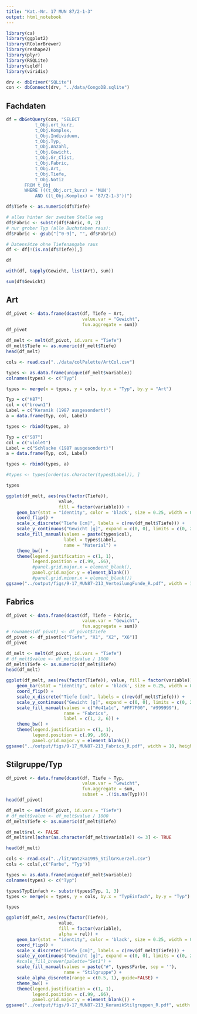```yaml
---
title: "Kat.-Nr. 17 MUN 87/2-1-3"
output: html_notebook
---
```


```r
library(ca)
library(ggplot2)
library(RColorBrewer)
library(reshape2)
library(plyr)
library(RSQLite)
library(sqldf)
library(viridis)

drv <- dbDriver("SQLite")
con <- dbConnect(drv, "../data/CongoDB.sqlite")
```

## Fachdaten

```r
df = dbGetQuery(con, "SELECT
           t_Obj.ort_kurz, 
           t_Obj.Komplex, 
           t_Obj.Individuum, 
           t_Obj.Typ, 
           t_Obj.Anzahl,
           t_Obj.Gewicht,
           t_Obj.Gr_Clist, 
           t_Obj.Fabric,
           t_Obj.Art,
           t_Obj.Tiefe,
           t_Obj.Notiz
       FROM t_Obj 
       WHERE (((t_Obj.ort_kurz) = 'MUN')
           AND ((t_Obj.Komplex) = '87/2-1-3'))")

df$Tiefe <- as.numeric(df$Tiefe)

# alles hinter der zweiten Stelle weg
df$Fabric <- substr(df$Fabric, 0, 2)
# nur grober Typ (alle Buchstaben raus):
df$Fabric <- gsub("[^0-9]", "", df$Fabric)

# Datensätze ohne Tiefenangabe raus
df <- df[!(is.na(df$Tiefe)),]

df
```

```r
with(df, tapply(Gewicht, list(Art), sum))
```

```r
sum(df$Gewicht)
```


## Art

```r
df_pivot <- data.frame(dcast(df, Tiefe ~ Art, 
                             value.var = "Gewicht", 
                             fun.aggregate = sum))
df_pivot
```



```r
df_melt <- melt(df_pivot, id.vars = "Tiefe")
df_melt$Tiefe <- as.numeric(df_melt$Tiefe)
head(df_melt)
```

```r
cols <- read.csv("../data/colPalette/ArtCol.csv")

types <- as.data.frame(unique(df_melt$variable))
colnames(types) <- c("Typ")

types <- merge(x = types, y = cols, by.x = "Typ", by.y = "Art")

Typ = c("K87") 
col = c("brown1") 
Label = c("Keramik (1987 ausgesondert)") 
a = data.frame(Typ, col, Label) 

types <- rbind(types, a)

Typ = c("S87") 
col = c("violet") 
Label = c("Schlacke (1987 ausgesondert)") 
a = data.frame(Typ, col, Label) 

types <- rbind(types, a)

#types <- types[order(as.character(types$Label)), ]

types
```

```r
ggplot(df_melt, aes(rev(factor(Tiefe)), 
                    value, 
                    fill = factor(variable))) + 
    geom_bar(stat = "identity", color = 'black', size = 0.25, width = 0.5) + 
    coord_flip() + 
    scale_x_discrete("Tiefe [cm]", labels = c(rev(df_melt$Tiefe))) + 
    scale_y_continuous("Gewicht [g]", expand = c(0, 0), limits = c(0, 2550)) +
    scale_fill_manual(values = paste(types$col),
                      label = types$Label, 
                      name = "Material") + 
    theme_bw() + 
    theme(legend.justification = c(1, 1), 
          legend.position = c(.99, .66), 
          #panel.grid.major.x = element_blank(),
          panel.grid.major.y = element_blank())
          #panel.grid.minor.x = element_blank())
ggsave("../output/figs/9-17_MUN87-213_VerteilungFunde_R.pdf", width = 10, height = 4.3)
```


## Fabrics

```r
df_pivot <- data.frame(dcast(df, Tiefe ~ Fabric, 
                             value.var = "Gewicht", 
                             fun.aggregate = sum))
# rownames(df_pivot) <- df_pivot$Tiefe
df_pivot <- df_pivot[c("Tiefe", "X1", "X2", "X6")]
df_pivot
```

```r
df_melt <- melt(df_pivot, id.vars = "Tiefe")
# df_melt$value <- df_melt$value / 1000
df_melt$Tiefe <- as.numeric(df_melt$Tiefe)
head(df_melt)
```

```r
ggplot(df_melt, aes(rev(factor(Tiefe)), value, fill = factor(variable))) + 
    geom_bar(stat = "identity", color = 'black', size = 0.25, width = 0.5) + 
    coord_flip() + 
    scale_x_discrete("Tiefe [cm]", labels = c(rev(df_melt$Tiefe))) + 
    scale_y_continuous("Gewicht [g]", expand = c(0, 0), limits = c(0, 2550)) +
    scale_fill_manual(values = c("#e41a1c", "#FF7F00", "#999999"), 
                      name = "Fabrics", 
                      label = c(1, 2, 6)) + 
    theme_bw() + 
    theme(legend.justification = c(1, 1), 
          legend.position = c(.99, .66), 
          panel.grid.major.y = element_blank())
ggsave("../output/figs/9-17_MUN87-213_Fabrics_R.pdf", width = 10, height = 4.3)
```

## Stilgruppe/Typ

```r
df_pivot <- data.frame(dcast(df, Tiefe ~ Typ, 
                             value.var = "Gewicht", 
                             fun.aggregate = sum, 
                             subset = .(!is.na(Typ))))
head(df_pivot)
```

```r
df_melt <- melt(df_pivot, id.vars = "Tiefe")
# df_melt$value <- df_melt$value / 1000
df_melt$Tiefe <- as.numeric(df_melt$Tiefe)

df_melt$rel <- FALSE
df_melt$rel[nchar(as.character(df_melt$variable)) <= 3] <- TRUE

head(df_melt)
```

```r
cols <- read.csv("../lit/Wotzka1995_StilGrKuerzel.csv")
cols <- cols[,c("Farbe", "Typ")]

types <- as.data.frame(unique(df_melt$variable))
colnames(types) <- c("Typ")

types$TypEinfach <- substr(types$Typ, 1, 3)
types <- merge(x = types, y = cols, by.x = "TypEinfach", by.y = "Typ")

types
```

```r
ggplot(df_melt, aes(rev(factor(Tiefe)), 
                    value, 
                    fill = factor(variable),
                    alpha = rel)) + 
    geom_bar(stat = "identity", color = 'black', size = 0.25, width = 0.5) + 
    coord_flip() + 
    scale_x_discrete("Tiefe [cm]", labels = c(rev(df_melt$Tiefe))) + 
    scale_y_continuous("Gewicht [g]", expand = c(0, 0), limits = c(0, 2550)) +
    #scale_fill_brewer(palette="Set1") + 
    scale_fill_manual(values = paste("#", types$Farbe, sep = ''),
                      name = "Stilgruppe") +
    scale_alpha_discrete(range = c(0.5, 1), guide=FALSE) + 
    theme_bw() + 
    theme(legend.justification = c(1, 1), 
          legend.position = c(.99, .66), 
          panel.grid.major.y = element_blank()) + 
ggsave("../output/figs/9-17_MUN87-213_KeramikStilgruppen_R.pdf", width = 10, height = 4.3)
```
